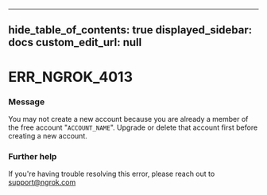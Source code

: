 
---
hide_table_of_contents: true
displayed_sidebar: docs
custom_edit_url: null
---


# ERR_NGROK_4013

### Message
You may not create a new account because you are already a member of the free account "`ACCOUNT_NAME`". Upgrade or delete that account first before creating a new account.

### Further help
If you're having trouble resolving this error, please reach out to [support@ngrok.com](mailto:support@ngrok.com?subject=Help%20with%20ERR_NGROK_4013)


<ErrorDetails error='err_ngrok_4013' />
